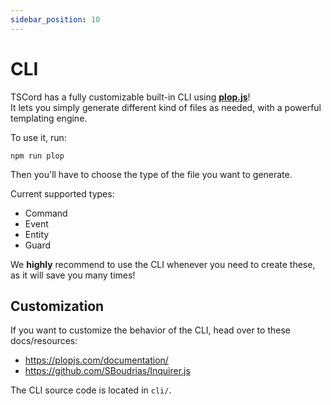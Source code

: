 ```yaml
---
sidebar_position: 10
---
```


# CLI

TSCord has a fully customizable built-in CLI using **[plop.js](https://github.com/plopjs/plop)**!<br />
It lets you simply generate different kind of files as needed, with a powerful templating engine.

To use it, run:
```
npm run plop
``` 

Then you'll have to choose the type of the file you want to generate.

Current supported types:
- Command
- Event
- Entity
- Guard

We **highly** recommend to use the CLI whenever you need to create these, as it will save you many times!

## Customization

If you want to customize the behavior of the CLI, head over to these docs/resources:
- https://plopjs.com/documentation/
- https://github.com/SBoudrias/Inquirer.js

The CLI source code is located in `cli/`.